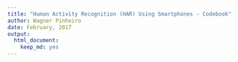 ```yaml
---
title: "Human Activity Recognition (HAR) Using Smartphones - Codebook"
author: Wagner Pinheiro
date: February, 2017
output: 
  html_document: 
    keep_md: yes
---
```



